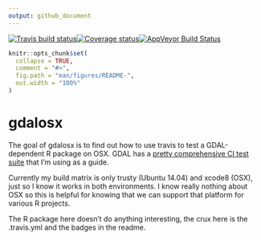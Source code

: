 ```yaml
---
output: github_document
---
```


<!-- README.md is generated from README.Rmd. Please edit that file -->

 [![Travis build status](https://travis-ci.org/dis-organization/gdalosx.svg?branch=master)](https://travis-ci.org/dis-organization/gdalosx)[![Coverage status](https://codecov.io/gh/dis-organization/gdalosx/branch/master/graph/badge.svg)](https://codecov.io/github/dis-organization/gdalosx?branch=master)[![AppVeyor Build Status](https://ci.appveyor.com/dis-organization/gdalosx)](https://ci.appveyor.com/api/projects/status/github/dis-organization/gdalosx?branch=master&svg=true)
 
```r
knitr::opts_chunk$set(
  collapse = TRUE,
  comment = "#>",
  fig.path = "man/figures/README-",
  out.width = "100%"
)
```
# gdalosx

The goal of gdalosx is to find out how to use travis to test a GDAL-dependent R package on OSX. GDAL has a [pretty comprehensive CI test suite](https://github.com/OSGeo/gdal/tree/trunk/gdal/ci/travis) that I'm using as a guide. 

Currently my build matrix is only trusty (Ubuntu 14.04) and xcode8 (OSX), just so I know it works in both environments. I know really nothing about OSX so this is helpful for knowing that we can support that platform for various R projects. 

The R package here doesn't do anything interesting, the crux here is the .travis.yml and the badges in the readme. 
